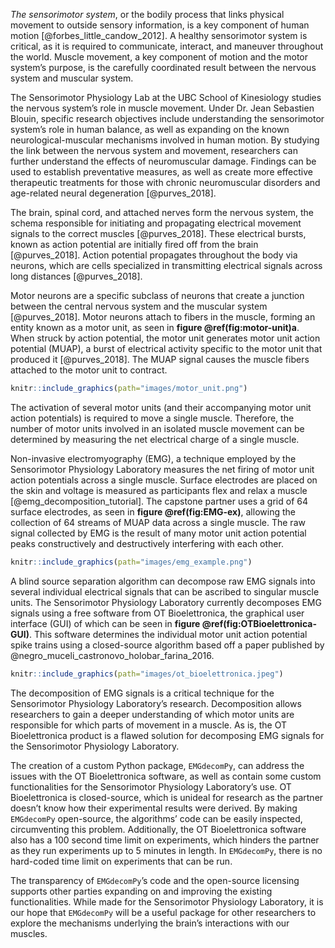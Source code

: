 *The sensorimotor system*, or the bodily process that links physical movement to outside sensory information, is a key component of human motion [@forbes_little_candow_2012]. A healthy sensorimotor system is critical, as it is required to communicate, interact, and maneuver throughout the world. Muscle movement, a key component of motion and the motor system's purpose, is the carefully coordinated result between the nervous system and muscular system.

The Sensorimotor Physiology Lab at the UBC School of Kinesiology studies the nervous system's role in muscle movement. Under Dr. Jean Sebastien Blouin, specific research objectives include understanding the sensorimotor system's role in human balance, as well as expanding on the known neurological-muscular mechanisms involved in human motion. By studying the link between the nervous system and movement, researchers can further understand the effects of neuromuscular damage. Findings can be used to establish preventative measures, as well as create more effective therapeutic treatments for those with chronic neuromuscular disorders and age-related neural degeneration [@purves_2018].

The brain, spinal cord, and attached nerves form the nervous system, the schema responsible for initiating and propagating electrical movement signals to the correct muscles [@purves_2018]. These electrical bursts, known as action potential are initially fired off from the brain [@purves_2018]. Action potential propagates throughout the body via neurons, which are cells specialized in transmitting electrical signals across long distances [@purves_2018].

Motor neurons are a specific subclass of neurons that create a junction between the central nervous system and the muscular system [@purves_2018]. Motor neurons attach to fibers in the muscle, forming an entity known as a motor unit, as seen in **figure \@ref(fig:motor-unit)a**. When struck by action potential, the motor unit generates motor unit action potential (MUAP), a burst of electrical activity specific to the motor unit that produced it [@purves_2018]. The MUAP signal causes the muscle fibers attached to the motor unit to contract.

```r
knitr::include_graphics(path="images/motor_unit.png")
```

The activation of several motor units (and their accompanying motor unit action potentials) is required to move a single muscle. Therefore, the number of motor units involved in an isolated muscle movement can be determined by measuring the net electrical charge of a single muscle.

Non-invasive electromyography (EMG), a technique employed by the Sensorimotor Physiology Laboratory measures the net firing of motor unit action potentials across a single muscle. Surface electrodes are placed on the skin and voltage is measured as participants flex and relax a muscle [@emg_decomposition_tutorial]. The capstone partner uses a grid of 64 surface electrodes, as seen in **figure \@ref(fig:EMG-ex)**, allowing the collection of 64 streams of MUAP data across a single muscle. The raw signal collected by EMG is the result of many motor unit action potential peaks constructively and destructively interfering with each other.

```r
knitr::include_graphics(path="images/emg_example.png")
```

A blind source separation algorithm can decompose raw EMG signals into several individual electrical signals that can be ascribed to singular muscle units. The Sensorimotor Physiology Laboratory currently decomposes EMG signals using a free software from OT Bioelettronica, the graphical user interface (GUI) of which can be seen in **figure \@ref(fig:OTBioelettronica-GUI)**. This software determines the individual motor unit action potential spike trains using a closed-source algorithm based off a paper published by @negro_muceli_castronovo_holobar_farina_2016.

```r
knitr::include_graphics(path="images/ot_bioelettronica.jpeg")
```

The decomposition of EMG signals is a critical technique for the Sensorimotor Physiology Laboratory's research. Decomposition allows researchers to gain a deeper understanding of which motor units are responsible for which parts of movement in a muscle. As is, the OT Bioelettronica product is a flawed solution for decomposing EMG signals for the Sensorimotor Physiology Laboratory.

The creation of a custom Python package, `EMGdecomPy`, can address the issues with the OT Bioelettronica software, as well as contain some custom functionalities for the Sensorimotor Physiology Laboratory’s use. OT Bioelettronica is closed-source, which is unideal for research as the partner doesn’t know how their experimental results were derived. By making  `EMGdecomPy` open-source,  the algorithms’ code can be easily inspected, circumventing this problem. Additionally, the OT Bioelettronica software also has a 100 second time limit on experiments, which hinders the partner as they run experiments up to 5 minutes in length. In `EMGdecomPy`, there is no hard-coded time limit on experiments that can be run.

The transparency of `EMGdecomPy`'s code and the open-source licensing supports other parties expanding on and improving the existing functionalities. While made for the Sensorimotor Physiology Laboratory, it is our hope that `EMGdecomPy` will be a useful package for other researchers to explore the mechanisms underlying the brain's interactions with our muscles.
